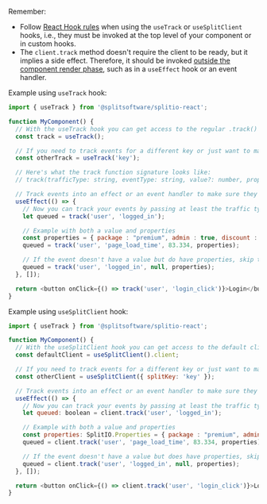 Remember:
- Follow [React Hook rules](https://react.dev/reference/rules/rules-of-hooks) when using the `useTrack` or `useSplitClient` hooks, i.e., they must be invoked at the top level of your component or in custom hooks.
- The `client.track` method doesn't require the client to be ready, but it implies a side effect. Therefore, it should be invoked [outside the component render phase](https://react.dev/reference/rules/components-and-hooks-must-be-pure#side-effects-must-run-outside-of-render), such as in a `useEffect` hook or an event handler.

Example using `useTrack` hook:

```javascript title="useTrack hook"
import { useTrack } from '@splitsoftware/splitio-react';

function MyComponent() {
  // With the useTrack hook you can get access to the regular .track() method of the default client.
  const track = useTrack();

  // If you need to track events for a different key or just want to make sure you're tracking for the right key.
  const otherTrack = useTrack('key');

  // Here's what the track function signature looks like:
  // track(trafficType: string, eventType: string, value?: number, properties?: Properties): boolean;

  // Track events into an effect or an event handler to make sure they're not tracked on every render.
  useEffect(() => {
    // Now you can track your events by passing at least the traffic type and the event type.
    let queued = track('user', 'logged_in');

    // Example with both a value and properties
    const properties = { package : "premium", admin : true, discount : 50 };
    queued = track('user', 'page_load_time', 83.334, properties);

    // If the event doesn't have a value but do have properties, skip the value by passing it null.
    queued = track('user', 'logged_in', null, properties);
  }, []);

  return <button onClick={() => track('user', 'login_click')}>Login</button>
}
```

Example using `useSplitClient` hook:

```javascript title="useSplitClient hook"
import { useTrack } from '@splitsoftware/splitio-react';

function MyComponent() {
  // With the useSplitClient hook you can get access to the default client and its .track() method
  const defaultClient = useSplitClient().client;

  // If you need to track events for a different key or just want to make sure you're tracking for the right key
  const otherClient = useSplitClient({ splitKey: 'key' });

  // Track events into an effect or an event handler to make sure they're not tracked on every render.
  useEffect(() => {
    // Now you can track your events by passing at least the traffic type and the event type.
    let queued: boolean = client.track('user', 'logged_in');

    // Example with both a value and properties
    const properties: SplitIO.Properties = { package : "premium", admin : true, discount : 50 };
    queued = client.track('user', 'page_load_time', 83.334, properties);

    // If the event doesn't have a value but does have properties, skip the value by passing it null.
    queued = client.track('user', 'logged_in', null, properties);
  }, []);

  return <button onClick={() => client.track('user', 'login_click')}>Login</button>
}
```